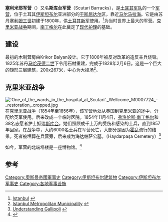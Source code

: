 {{Infobox military installation
| name        = 塞利米耶军营
| native_name = Selimiye Kışlası
| location    = 土耳其[[伊斯坦布尔|伊斯坦布尔]][[于斯屈达尔|于斯屈达尔]]区
| image       = Selimiye Kışlası.jpg
| image_size  = 300px
| coordinates = {{coord|41|0|29|N|29|0|57|E|type:landmark|display=inline,title}}
| map_size    = 300
| built       = {{Start date and age|1828}}
| builder     = [[马哈茂德二世|马哈茂德二世]]
}}
'''塞利米耶军营'''（{{lang-tr|Selimiye Kışlası}}）又名'''斯库台军营'''（Scutari Barracks），是[[土耳其军队|土耳其军队]]的一个[[军营|军营]]，位于土耳其[[伊斯坦布尔|伊斯坦布尔]]亚洲部分的[[于斯屈达尔|于斯屈达尔]]区，靠近[[马尔马拉海|马尔马拉海]]。它是由苏丹[[塞利姆三世|塞利姆三世]]初建于1800年，供[[土耳其新军|土耳其新军]]使用。<ref>[http://www.istanbul.com/YaziDetail.aspx?Cat=159&ColId=12639 Istanbul] {{Webarchive|url=https://archive.is/20130127093153/http://www.istanbul.com/YaziDetail.aspx?Cat=159&ColId=12639 |date=2013-01-27 }} {{tr icon}}</ref>为当时世界上最大的军营。[[克里米亚战争|克里米亚战争]]期间，[[弗洛伦斯·南丁格尔|南丁格尔]]在此奠定了[[护理学|现代护理]]的基础。

==建设==
最初的木制营房由Krikor Balyan设计。它于1806年被反对改革的造反亲兵烧毁。1825年苏丹[[马哈茂德二世|马哈茂德二世]]下令用石材重建，完成于1828年2月6日。这是一个巨大的矩形三层建筑，200x267米，中心为大操场<ref>[http://www.ibb.gov.tr/tr-TR/KenteBakis/GunlukYasam/GeziRehberi/KamuBinalari/  Istanbul Metropolitan Municipality] {{webarchive|url=https://web.archive.org/web/20070530053922/http://www.ibb.gov.tr/tr-TR/KenteBakis/GunlukYasam/GeziRehberi/KamuBinalari/ |date=2007-05-30 }} {{tr icon}}</ref>。

==克里米亚战争==
[[File:'One_of_the_wards_in_the_hospital_at_Scutari'._Wellcome_M0007724_-_restoration,_cropped.jpg|thumb]]
在[[克里米亚战争|克里米亚战争]]（1854年至1856年），该军营地处从英国到克里米亚的途中，分配给英军使用。后来改成一个临时医院。1854年11月4日，[[弗洛伦斯·南丁格尔|弗洛伦斯·南丁格尔]]和38名志愿者护士抵达[[于斯屈达尔|斯库台]]。她们照顾成千上万的受伤和感染的士兵，直到1857年回家。在战争中，大约6000名士兵在军营死亡，大部分是因为[[霍乱|霍乱]]流行的结果。死者被埋葬在兵营旁，后来成为海达帕萨公墓。（Haydarpaşa Cemetery）<ref>[http://www.geliboluyuanlamak.com/makale_detay.php?haber_id=15 Understanding Gallipoli] {{Wayback|url=http://www.geliboluyuanlamak.com/makale_detay.php?haber_id=15 |date=20190207015814 }} {{tr icon}}</ref>

如今，军营的北端塔楼是一座博物馆。<ref>{{Cite web |url=http://www.florence-nightingale-avenging-angel.co.uk/tower.htm |title=Nightingale Museum at Selimeye Barracks |accessdate=2015-01-12 |archive-date=2018-09-26 |archive-url=https://web.archive.org/web/20180926130023/http://www.florence-nightingale-avenging-angel.co.uk/tower.htm |dead-url=no }}</ref>

==参考==
{{Reflist|2}}

[[Category:奧斯曼帝國軍事史|Category:奧斯曼帝國軍事史]]
[[Category:伊斯坦布尔建筑物|Category:伊斯坦布尔建筑物]]
[[Category:伊斯坦布尔军事史|Category:伊斯坦布尔军事史]]
[[Category:各地军事设施|Category:各地军事设施]]
